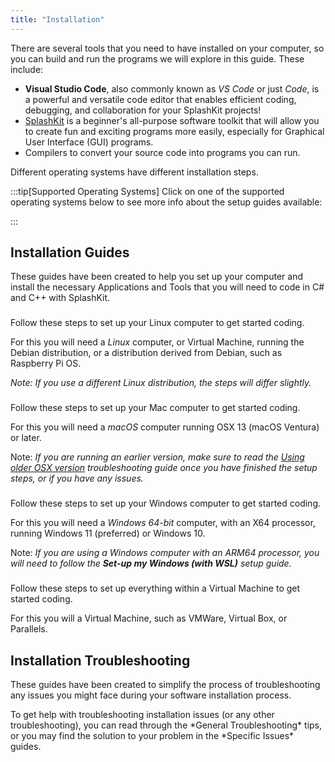 ```yaml
---
title: "Installation"
---
```


There are several tools that you need to have installed on your computer, so you can build and run the programs we will explore in this guide. These include:

- **Visual Studio Code**, also commonly known as *VS Code* or just *Code*, is a powerful and versatile code editor that enables efficient coding, debugging, and collaboration for your SplashKit projects!
- [SplashKit](https://splashkit.io) is a beginner's all-purpose software toolkit that will allow you to create fun and exciting programs more easily, especially for Graphical User Interface (GUI) programs.
- Compilers to convert your source code into programs you can run.

Different operating systems have different installation steps.

:::tip[Supported Operating Systems]
Click on one of the supported operating systems below to see more info about the setup guides available:

<CardGrid>
  <LinkCard
    title="Linux"
    href="#linux"
  />
  <LinkCard
    title="macOS"
    href="#macos"
  />
  <LinkCard
    title="Windows"
    href="#windows"
  />
  <LinkCard
    title="Virtual Machine (fallback)"
    href="#virtual-machine"
  />
</CardGrid>
:::

## Installation Guides

These guides have been created to help you set up your computer and install the necessary Applications and Tools that you will need to code in C# and C++ with SplashKit.

### <span style="display:none;">Linux</span>

<Card title="Linux" icon="fa-brands:linux">
  Follow these steps to set up your Linux computer to get started coding.

  For this you will need a *Linux* computer, or Virtual Machine, running the Debian distribution, or a distribution derived from Debian, such as Raspberry Pi OS.

  *Note: If you use a different Linux distribution, the steps will differ slightly.*

  <LinkCard
    title="Set up my Linux Box"
    href="/book/part-0-getting-started/1-building-programs/2-intro-tour/0-install-os/2-0-setup-linux"
    description="Go to 'Set up my Linux Box' page"
  />
</Card>

### <span style="display:none;">macOS</span>

<Card title="macOS" icon="fa-brands:apple">
  Follow these steps to set up your Mac computer to get started coding.

  For this you will need a *macOS* computer running OSX 13 (macOS Ventura) or later.
  
  Note: *If you are running an earlier version, make sure to read the [Using older OSX version](https://splashkit.io/troubleshoot/macos/issue-10-using-older-osx-version/) troubleshooting guide once you have finished the setup steps, or if you have any issues.*

  <LinkCard
    title="macOS Software Setup Guide"
    href="/book/part-0-getting-started/1-building-programs/2-intro-tour/0-install-os/2-1-setup-macos"
    description="Go to 'Set up my macOS' page"
  />
</Card>

### <span style="display:none;">Windows</span>

<Card title="Windows" icon="fa-brands:windows">
  Follow these steps to set up your Windows computer to get started coding.

  For this you will need a *Windows 64-bit* computer, with an X64 processor, running Windows 11 (preferred) or Windows 10.

  Note: *If you are using a Windows computer with an ARM64 processor, you will need to follow the **Set-up my Windows (with WSL)** setup guide.*

  <LinkCard
    title="Windows Software Setup Guide (using MSYS2)"
    href="/book/part-0-getting-started/1-building-programs/2-intro-tour/0-install-os/2-4-setup-win-msys"
    description="Go to 'Set up my Windows (with MSYS2)' page"
  />
  <LinkCard
    title="Windows Software Setup Guide (using WSL)"
    href="/book/part-0-getting-started/1-building-programs/2-intro-tour/0-install-os/2-5-setup-win-wsl"
    description="Go to 'Set up my Windows (with WSL)' page"
  />
</Card>

### <span style="display:none;">Virtual Machine</span>

<Card title="Virtual Machine" icon="fa-solid:server">
  Follow these steps to set up everything within a Virtual Machine to get started coding.

  For this you will a Virtual Machine, such as VMWare, Virtual Box, or Parallels.

  <LinkCard
    title="Virtual Machine"
    href="/book/part-0-getting-started/1-building-programs/2-intro-tour/0-install-os/2-6-setup-virtual-machine"
    description="Go to 'Virtual Machine' install page"
  />
</Card>

## Installation Troubleshooting

These guides have been created to simplify the process of troubleshooting any issues you might face during your software installation process.

<Card title="Troubleshooting" icon="fa:wrench">
To get help with troubleshooting installation issues (or any other troubleshooting), you can read through the *General Troubleshooting* tips, or you may find the solution to your problem in the *Specific Issues* guides.

[](/book/appendix/0-installation/3-0-troubleshooting-install.mdx)

### <span style="display:none;">General Troubleshooting</span>

  <LinkCard
    title="General Troubleshooting"
    href="/book/appendix/0-installation/3-0-troubleshooting-install/#general-troubleshooting"
    description="Go to the 'General Troubleshooting' section of the 'Installation Troubleshooting' page"
  />

### <span style="display:none;">Specific Issues</span>

  <LinkCard
    title="Specific Issues"
    href="/book/appendix/0-installation/3-0-troubleshooting-install/#specific-issues"
    description="Go to the 'Specific Issues' section of the 'Installation Troubleshooting' page"
  />
</Card>
